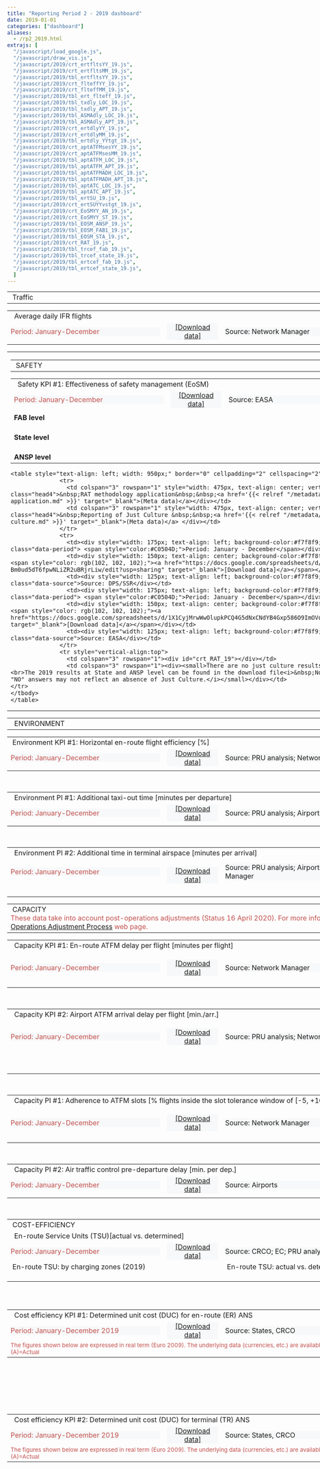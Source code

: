 ```yaml
---
title: "Reporting Period 2 - 2019 dashboard"
date: 2019-01-01
categories: ["dashboard"]
aliases:
  - /rp2_2019.html
extrajs: [
  "/javascript/load_google.js",
  "/javascript/draw_vis.js",
  "/javascript/2019/crt_ertfltsYY_19.js",
  "/javascript/2019/crt_ertfltsMM_19.js",
  "/javascript/2019/tbl_ertfltsYY_19.js",
  "/javascript/2019/crt_flteffYY_19.js",
  "/javascript/2019/crt_flteffMM_19.js",
  "/javascript/2019/tbl_ert_flteff_19.js",
  "/javascript/2019/tbl_txdly_LOC_19.js",
  "/javascript/2019/tbl_txdly_APT_19.js",
  "/javascript/2019/tbl_ASMAdly_LOC_19.js",
  "/javascript/2019/tbl_ASMAdly_APT_19.js",
  "/javascript/2019/crt_ertdlyYY_19.js",
  "/javascript/2019/crt_ertdlyMM_19.js",
  "/javascript/2019/tbl_ertdly_YYtgt_19.js",
  "/javascript/2019/crt_aptATFMsesYY_19.js",
  "/javascript/2019/crt_aptATFMsesMM_19.js",
  "/javascript/2019/tbl_aptATFM_LOC_19.js",
  "/javascript/2019/tbl_aptATFM_APT_19.js",
  "/javascript/2019/tbl_aptATFMADH_LOC_19.js",
  "/javascript/2019/tbl_aptATFMADH_APT_19.js",
  "/javascript/2019/tbl_aptATC_LOC_19.js",
  "/javascript/2019/tbl_aptATC_APT_19.js",
  "/javascript/2019/tbl_ertSU_19.js",
  "/javascript/2019/crt_ertSUYYvstgt_19.js",
  "/javascript/2019/crt_EoSMYY_AN_19.js",
  "/javascript/2019/crt_EoSMYY_ST_19.js",
  "/javascript/2019/tbl_EOSM_ANSP_19.js",
  "/javascript/2019/tbl_EOSM_FAB1_19.js",
  "/javascript/2019/tbl_EOSM_STA_19.js",
  "/javascript/2019/crt_RAT_19.js",
  "/javascript/2019/tbl_trcef_fab_19.js",
  "/javascript/2019/tbl_trcef_state_19.js",
  "/javascript/2019/tbl_ertcef_fab_19.js",
  "/javascript/2019/tbl_ertcef_state_19.js",
  ]
---
```

<script type="text/javascript" src="//www.google.com/jsapi"></script>

<table style="text-align: left; width: 950px;" border="0" cellpadding="2" cellspacing="2">
  <tbody>
  <tr>
    <td colspan="2" rowspan="1" style="width: 950px"><div class="head2">&nbsp;Traffic</div></td>
  </tr>
    <table style="width: 950px;" border="0" cellpadding="1" cellspacing="1">
    <tbody>
    <tr>
      <td colspan="4" rowspan="1"><div class="head3">&nbsp; Average daily IFR flights</div></td>
    </tr>
    <tr>
      <td><div style="width: 350px; text-align: left; background-color:#f7f8f9; vertical-align: top;" class="data-period"> <span style="color:#C0504D;">Period: January-December</span></div></td>
      <td><div style="width: 120px; text-align: center; background-color:#f7f8f9; vertical-align: top;"><span style="color: rgb(102, 102, 102);"><a href="https://docs.google.com/spreadsheets/d/1uO67qKc4l7OZEKcMDRi5DjzJ7mEWYUUGHGFRonNJ_hY/edit?usp=sharing&hl=en_GB" target="_blank">[Download data]</a></span></div></td>
      <td><div style="width: 350px; text-align: left; background-color:#f7f8f9; vertical-align: top;" class="data-source">Source: Network Manager</div></td>
      <td><div style="width: 120px; text-align: center; background-color:#f7f8f9; vertical-align: top;"> <span style="color: rgb(102, 102, 102);"><a href='{{< relref "/metadata/minutes-of-en-route-atfm-delay-per-flight-ses-rp2.md" >}}' target="_blank">[Meta data]</a></span></div></td>
    </tr>
    <tr>
      <td colspan="2" rowspan="1" style="width: 475px; vertical-align: top;">
      <div id="crt_cap_ert_YY"></div>
      <div style="float: left;" id="crt_ertfltsYY_19"></div>
      <div style="float: left;" id="crt_ertfltsMM_19"></div></td>
      <td colspan="2" rowspan="1" style="width: 475px; vertical-align: top;">
      <div style="float: top;" id="tbl_ertfltsYY_19"></div></td>
    </tr>
    </tbody>
  </table>
</tbody>
</table>


<table style="text-align: left; width: 950px;" border="0" cellpadding="2" cellspacing="2">
  <tbody>
    <tr>
      <td colspan="4" rowspan="1" style="width: 950px">
          <table style="text-align: left; width: 950px;" border="0" cellpadding="2" cellspacing="2">
            <tbody>
            <tr>
              <td colspan="4" rowspan="1" style="width: 950px"><div class="head2">&nbsp;SAFETY</div></td>
            </tr>
              <table style="width: 950px;" border="0" cellpadding="1" cellspacing="1">
                <tr>
                  <td colspan="4" rowspan="1"><div class="head3">&nbsp; Safety KPI #1: Effectiveness of safety management (EoSM)</div></td>
                </tr>
                <tr>
                  <td><div style="width: 350px; text-align: left; background-color:#f7f8f9; vertical-align: top;" class="data-period"><span style="color:#C0504D;">Period: January-December</span></div></td>
                  <td><div style="width: 120px; text-align: center; background-color:#f7f8f9; vertical-align: top;"><span style="color: rgb(102, 102, 102);"><a href="https://docs.google.com/spreadsheets/d/1kp_CFuFfUVLk_4krFAzpOCuJURH6OhIKUm0YiAzAMu0/edit?usp=sharing" target="_blank">[Download data]</a></span></div></td>
                  <td><div style="width: 350px; text-align: left; background-color:#f7f8f9; vertical-align: top;" class="data-source">Source: EASA</div></td>
                  <td><div style="width: 120px; text-align: center; background-color:#f7f8f9; vertical-align: top;"> <span style="color: rgb(102, 102, 102);"><a href='{{< relref "/metadata/effectiveness-of-safety-management.md" >}}' target="_blank">[Meta data]</a></span></div></td>
                </tr>
                <tr>
                  <td colspan="2" rowspan="1" style="width: 475px; vertical-align: top;"><div style="float: top;" id="crt_EoSMYY_ST_19"></div></td>
                  <td colspan="2" rowspan="1" style="width: 475px; vertical-align: top;"><div style="float: top;" id="crt_EoSMYY_AN_19"></div></td>
                </tr>
                <tr>
                  <td colspan="4" rowspan="1" style="width: 950px; vertical-align: top;"><div><b>FAB level</b></div><div style="float: top;" id="tbl_EOSM_FAB1_19"></div></td>
                </tr>
                <tr>
                  <td colspan="4" rowspan="1" style="width: 950px; vertical-align: top;"><br><div><b>State level</b></div><div style="float: top;" id="tbl_EOSM_STA_19"></div></td>
                </tr>
                <tr>
                  <td colspan="4" rowspan="1" style="width: 950px; vertical-align: top;"><br><div><b>ANSP level</b></div><div style="float: top;" id="tbl_EOSM_ANSP_19"></div></td>
                </tr>
              </table>
                <table style="text-align: left; width: 950px;" border="0" cellpadding="2" cellspacing="2">
                  <tr>
                    <td colspan="3" rowspan="1" style="width: 475px, text-align: center; vertical-align: top;"><div class="head4">&nbsp;RAT methodology application&nbsp;&nbsp;<a href='{{< relref "/metadata/rat-methodology-application.md" >}}' target="_blank">(Meta data)</a></div></td>
                    <td colspan="3" rowspan="1" style="width: 475px, text-align: center; vertical-align: top;"><div class="head4">&nbsp;Reporting of Just Culture &nbsp;&nbsp;<a href='{{< relref "/metadata/reporting-of-just-culture.md" >}}' target="_blank">(Meta data)</a> </div></td>
                  </tr>
                  <tr>
                    <td><div style="width: 175px; text-align: left; background-color:#f7f8f9; vertical-align: top;" class="data-period"> <span style="color:#C0504D;">Period: January - December</span></div></td>
                    <td><div style="width: 150px; text-align: center; background-color:#f7f8f9; vertical-align: top;"><span style="color: rgb(102, 102, 102);"><a href="https://docs.google.com/spreadsheets/d/1Anz6B8lB570OSON1-Bm0ud5dT6fpwNLiZR2uBRjrLiw/edit?usp=sharing" target="_blank">[Download data]</a></span></div></td>
                    <td><div style="width: 125px; text-align: left; background-color:#f7f8f9; vertical-align: top;" class="data-source">Source: DPS/SSR</div></td>
                    <td><div style="width: 175px; text-align: left; background-color:#f7f8f9; vertical-align: top;" class="data-period"> <span style="color:#C0504D;">Period: January - December</span></div></td>
                    <td><div style="width: 150px; text-align: center; background-color:#f7f8f9; vertical-align: top;"><span style="color: rgb(102, 102, 102);"><a href="https://docs.google.com/spreadsheets/d/1X1CyjMrwWwOlupkPCQ4G5dNxCNdYB4Gxp586O9ImOVo/edit?usp=sharing" target="_blank">[Download data]</a></span></div></td>
                    <td><div style="width: 125px; text-align: left; background-color:#f7f8f9; vertical-align: top;" class="data-source">Source: EASA</div></td>
                  </tr>
                  <tr style="vertical-align:top">
                    <td colspan="3" rowspan="1"><div id="crt_RAT_19"></div></td>
                    <td colspan="3" rowspan="1"><div><small>There are no just culture results at European wide level.<br>The 2019 results at State and ANSP level can be found in the download file<i>&nbsp;Note that the total number of "NO" answers may not reflect an absence of Just Culture.</i></small></div></td>
    </tr>
    </tbody>
    </table>
</tbody>
</table>

<table style="text-align: left; width: 950px;" border="0" cellpadding="2" cellspacing="2">
<tbody>
<tr>
<td colspan="4" rowspan="1" style="width: 950px">
<div class="head2">&nbsp; ENVIRONMENT</div>
</td>
</tr>
<table style="width: 950px;" border="0" cellpadding="1" cellspacing="1">
<tbody>
<tr>
<td colspan="4" rowspan="1">
<div class="head3">&nbsp;Environment KPI #1: Horizontal en-route flight efficiency [%]</div>
</td>
</tr>
<tr>
<td>
<div style="width: 350px; text-align: left; background-color:#f7f8f9; vertical-align: top;" class="data-period"> <span style="color:#C0504D;">
Period: January-December</span></div>
</td>
<td>
<div style="width: 120px; text-align: center; background-color:#f7f8f9; vertical-align: top;"><span style="color: rgb(102, 102, 102);">
<a href="https://docs.google.com/spreadsheets/d/1Dk1vD4mPBZU1Ve3Wjxx1cHrBjV6O7T025vb4wVskPbo/edit?usp=sharing&hl=en_GB" target="_blank">[Download data]</a>
</span></div>
</td>
<td>
<div style="width: 350px; text-align: left; background-color:#f7f8f9; vertical-align: top;" class="data-source">
Source: PRU analysis; Network Manager</div>
</td>
<td>
<div style="width: 120px; text-align: center; background-color:#f7f8f9; vertical-align: top;"> <span style="color: rgb(102, 102, 102);">
<a href='{{< relref "/metadata/average-horizontal-en-route-inefficiency.md" >}}' target="_blank">[Meta data]</a>
</span></div>
</td>
</tr>
<tr>
<td colspan="2" rowspan="1" style="width: 475px; vertical-align: top;">
<div style="float: left;" id="crt_flteffYY_19"></div>
<div style="float: left;" id="crt_flteffMM_19"></div>
<td colspan="2" rowspan="1" style="width: 475px; vertical-align: top;">
<div style="float: top;" id="tbl_ert_flteff_19"></div>
</tr>
</tbody>
</table>
<br>
<table style="width: 950px;" border="0" cellpadding="1" cellspacing="1">
<tbody>
<tr>
<td colspan="4" rowspan="1">
<div class="head3">&nbsp; Environment PI #1: Additional taxi-out time [minutes per departure]</div>
<span style="color:#C0504D;"></span>
</td>
</tr>
<tr>
<td>
<div style="width: 350px; text-align: left; background-color:#f7f8f9; vertical-align: top;" class="data-period"> <span style="color:#C0504D;">
Period: January-December</span></div>
</td>
<td>
<div style="width: 120px; text-align: center; background-color:#f7f8f9; vertical-align: top;"><span style="color: rgb(102, 102, 102);">
<a href="https://docs.google.com/spreadsheets/d/1STzOX3jmEDKzXg3Bdqj958gciCLyGXwbgBLqVre6qQM/edit?usp=sharing&hl=en_GB" 
target="_blank">[Download data]</a>
</span></div>
</td>
<td>
<div style="width: 350px; text-align: left; background-color:#f7f8f9; vertical-align: top;">
Source: PRU analysis; Airports</div>
</td>
<td>
<div style="width: 120px; text-align: center; background-color:#f7f8f9; vertical-align: top;"> <span style="color: rgb(102, 102, 102);">
<a href='{{< relref "/metadata/additional-taxi-out-time.html" >}}' target="_blank">[Meta data]</a>
</span></div>
</td>
</tr>
<tr>
<td colspan="2" rowspan="1" style="width: 475px; vertical-align: top;">
<div style="float: top;" id="tbl_txdly_LOC_19"></div>
<td colspan="2" rowspan="1" style="width: 475px; vertical-align: top;">
<div style="float: top;" id="tbl_txdly_APT_19"></div>
</td>
</tr>
</tbody>
</table>
<br>
<table style="width: 950px;" border="0" cellpadding="1" cellspacing="1">
<tbody>
<tr>
<td colspan="4" rowspan="1">
<div class="head3">&nbsp; Environment PI #2: Additional time in terminal airspace [minutes per arrival]</div>
<span style="color:#C0504D;"></span>
</td>
</tr>
<tr>

<td>
<div style="width: 350px; text-align: left; background-color:#f7f8f9; vertical-align: top;" class="data-period"> <span style="color:#C0504D;">
Period: January-December</span></div>
</td>
<td>
<div style="width: 120px; text-align: center; background-color:#f7f8f9; vertical-align: top;"><span style="color: rgb(102, 102, 102);">

<a href="https://docs.google.com/spreadsheets/d/1EJDkwzupnXTKW5DgMO5wAszl8k_So0sqW0MDfRjXZE0/edit?usp=sharing&hl=en_GB" target="_blank">[Download data]</a>
</span></div>
</td>
<td>
<div style="width: 350px; text-align: left; background-color:#f7f8f9; vertical-align: top;" class="data-source">
Source: PRU analysis; Airports; Network Manager</div>
</td>
<td>
<div style="width: 120px; text-align: center; background-color:#f7f8f9; vertical-align: top;"> <span style="color: rgb(102, 102, 102);">
<a href='{{< relref "/metadata/additional-asma-time.html" >}}' target="_blank">[Meta data]</a>
</span></div>
</td>
</tr>
<tr>
<td colspan="2" rowspan="1" style="width: 475px; vertical-align: top;">
<div style="float: top;" id="tbl_ASMAdly_LOC_19"></div>
<br> </td>
<td colspan="2" rowspan="1" style="width: 475px; vertical-align: top;">
<div style="float: top" id="tbl_ASMAdly_APT_19"></div>
<br> </td>
</tr>
</tbody>
</table>

</tbody>
</table>
<table style="text-align: left; width: 950px;" border="0" cellpadding="2" cellspacing="2">
<tbody>
<tr>
<td colspan="4" rowspan="1" style="width: 950px">
<div class="head2">&nbsp;CAPACITY</div>
<span style="color:#C0504D;">
These data take into account post-operations adjustments (Status 16 April 2020).
For more information see also the <a href="https://www.eurocontrol.int/service/post-operations-performance-adjustment" target="_blank">Post Operations Adjustment Process</a> web page.
</span>
</td>
</tr>
<table style="width: 950px;" border="0" cellpadding="1" cellspacing="1">
<tbody>
<tr>
<td colspan="4" rowspan="1">
<div class="head3">&nbsp; Capacity KPI #1: En-route ATFM delay per flight [minutes per flight]</div>
</div>
</td>
</tr>
<tr>
<td>
<div style="width: 350px; text-align: left; background-color:#f7f8f9; vertical-align: top;" class="data-period"> <span style="color:#C0504D;">
Period: January-December</span></div>
</td>
<td>
<div style="width: 120px; text-align: center; background-color:#f7f8f9; vertical-align: top;"><span style="color: rgb(102, 102, 102);">
<a href="https://docs.google.com/spreadsheets/d/1Mad91puR9PE579vqCbCyI2tgxC7otKnVXBDqlIyleaU/edit?usp=sharing&hl=en_GB" target="_blank">[Download data]</a>

</span></div>
</td>
<td>
<div style="width: 350px; text-align: left; background-color:#f7f8f9; vertical-align: top;" class="data-source">
Source: Network Manager</div>
</td>
<td>
<div style="width: 120px; text-align: center; background-color:#f7f8f9; vertical-align: top;"> <span style="color: rgb(102, 102, 102);">
<a href='{{< relref "/metadata/minutes-of-en-route-atfm-delay-per-flight-ses-rp2.md" >}}' target="_blank">[Meta data]</a>
</span></div>
</td>
</tr>
<tr>
<td colspan="2" rowspan="1" style="width: 475px; vertical-align: top;">
<div style="float: left;" id="crt_ertdlyYY_19"></div>
<div style="float: left;" id="crt_ertdlyMM_19"></div>
<td colspan="2" rowspan="1" style="width: 475px; vertical-align: top;">
<div style="float: top;" id="tbl_ertdly_YYtgt_19"></div>
</tr>
</tbody>
</table>
<br>
<table style="width: 950px;" border="0" cellpadding="1" cellspacing="1">
<tbody>
<tr>
<td colspan="4" rowspan="1">
<div class="head3">&nbsp; Capacity KPI #2: Airport ATFM arrival delay per flight [min./arr.]</div>
</td>
</tr>
<tr>
<td>
<div style="width: 350px; text-align: left; background-color:#f7f8f9; vertical-align: top;" class="data-period"> <span style="color:#C0504D;">
Period: January-December</span></div>
</td>
<td>
<div style="width: 120px; text-align: center; background-color:#f7f8f9; vertical-align: top;"><span style="color: rgb(102, 102, 102);">
<a href="https://docs.google.com/spreadsheets/d/1X0QgDGaN-NaHRgMthUS5UXfzPgYN42QiVG-ZQYa0VX4/edit?usp=sharing&hl=en_GB" target="_blank">[Download data]</a>

</span></div>
</td>

<td>
<div style="width: 350px; text-align: left; background-color:#f7f8f9; vertical-align: top;" class="data-source">
Source: PRU analysis; Network Manager</div>
</td>
<td>
<div style="width: 120px; text-align: center; background-color:#f7f8f9; vertical-align: top;"> <span style="color: rgb(102, 102, 102);">
<a href='{{< relref "/metadata/airport-atfm-delay.md" >}}' target="_blank">[Meta data]</a>
</span></div>
</td>
</tr>
<tr>
<td colspan="2" rowspan="1" style="width: 475px; vertical-align: top;">
<div style="float: left;" id="crt_aptATFMsesYY_19"></div>
<br>
<br>
<div style="float: top;" id="tbl_aptATFM_LOC_19"></div>
<td colspan="2" rowspan="1" style="width: 475px; vertical-align: top;">
<div style="float: left;" id="crt_aptATFMsesMM_19"></div>
<br>
<br>
<div style="float: top;" id="tbl_aptATFM_APT_19"></div>
</tr>
</tbody>
</table>
<br>
<table style="width: 950px;" border="0" cellpadding="1" cellspacing="1">
<tbody>
<tr>
<td colspan="4" rowspan="1">
<div class="head3">&nbsp; Capacity PI #1: Adherence to ATFM slots [% flights inside the slot tolerance window of [-5, +10 min.]]</div>
</td>
</tr>
<tr>
<td>
<div style="width: 350px; text-align: left; background-color:#f7f8f9; vertical-align: top;" class="data-period"> <span style="color:#C0504D;">
Period: January-December</span></div>
</td>
<td>
<div style="width: 120px; text-align: center; background-color:#f7f8f9; vertical-align: top;"><span style="color: rgb(102, 102, 102);">
<a href="https://docs.google.com/spreadsheets/d/1Wult0WrytVHaIeu_OsmBNt-YAX2aesUjz3mSY2mX3VA/edit?usp=sharing&hl=en_GB" target="_blank">[Download data]</a>

</span></div>
</td>
<td>
<div style="width: 350px; text-align: left; background-color:#f7f8f9; vertical-align: top;" class="data-source">
Source: Network Manager</div>
</td>
<td>
<div style="width: 120px; text-align: center; background-color:#f7f8f9; vertical-align: top;"> <span style="color: rgb(102, 102, 102);">
<a href='{{< relref "/metadata/atfm-slot-adherence.md" >}}' target="_blank">[Meta data]</a>
</span></div>
</td>
</tr>
<tr>
<td colspan="2" rowspan="1" style="width: 475px; vertical-align: top;">
<div style="float: top;" id="tbl_aptATFMADH_LOC_19"></div>
<td colspan="2" rowspan="1" style="width: 475px; vertical-align: top;">
<div style="float: top;" id="tbl_aptATFMADH_APT_19"></div>
</tr>
</tbody>
</table>
<br>
<table style="width: 950px;" border="0" cellpadding="1" cellspacing="1">
<tbody>
<tr>
<td colspan="4" rowspan="1">
<div class="head3">&nbsp; Capacity PI #2: Air traffic control pre-departure delay [min. per dep.]</div>
</td>
</tr>
<tr>
<td>
<div style="width: 350px; text-align: left; background-color:#f7f8f9; vertical-align: top;" class="data-period"> <span style="color:#C0504D;">
Period: January-December</span></div>
</td>
<td>
<div style="width: 120px; text-align: center; background-color:#f7f8f9; vertical-align: top;"><span style="color: rgb(102, 102, 102);">
<a href="https://docs.google.com/spreadsheets/d/1RvmgvIWhdyjRWM4IazWKXB4stMFd6zIuYZXyF1JNVhM/edit?usp=sharing&hl=en_GB" target="_blank">[Download data]</a>
</span></div>
</td>
<td>
<div style="width: 350px; text-align: left; background-color:#f7f8f9; vertical-align: top;">
Source: Airports</div>
</td>
<td>
<div style="width: 120px; text-align: center; background-color:#f7f8f9; vertical-align: top;"> <span style="color: rgb(102, 102, 102);">
<a href='{{< relref "/metadata/atc-pre-departure-delay.md" >}}' target="_blank">[Meta data]</a>
</span></div>
</td>
</tr>
<tr>
<td colspan="2" rowspan="1" style="width: 475px; vertical-align: top;">
<div style="float: top;" id="tbl_aptATC_LOC_19"></div>
</td>
<td colspan="2" rowspan="1" style="width: 475px; vertical-align: top;">
<div style="float: top;" id="tbl_aptATC_APT_19"></div>
</td>
</tr>
</tbody>
</table>


<br>
</table>
<table style="text-align: left; width: 950px;" border="0" cellpadding="2" cellspacing="2">
<tbody>
<tr>
<td colspan="4" rowspan="1" style="width: 950px">
<div class="head2">&nbsp;COST-EFFICIENCY</div>
</td>
<tr>

<td colspan="4" rowspan="1">
<div class="head3">&nbsp; En-route Service Units (TSU)[actual vs. determined]</div>
</td>
</tr>
<tr>
<td>
<div style="width: 350px; text-align: left; background-color:#f7f8f9; vertical-align: top;" class="data-period"> <span style="color:#C0504D;">
Period: January-December</span></div>
</td>
<td>

<div style="width: 120px; text-align: center; background-color:#f7f8f9; vertical-align: top;"><span style="color: rgb(102, 102, 102);">
<a href="https://docs.google.com/spreadsheets/d/1zrW4kOrrvSxeYecGwB51tCN6lBCuGuOHaS17-jtf9AY/edit?usp=sharing" target="_blank">[Download data]</a>
</span></div>
</td>
<td>
<div style="width: 350px; text-align: left; background-color:#f7f8f9; vertical-align: top;">
Source: CRCO; EC; PRU analysis </div>
</td>
<td>
<div style="width: 120px; text-align: center; background-color:#f7f8f9; vertical-align: top;"> <span style="color: rgb(102, 102, 102);">
</span></div>
</td>
</tr>
<tr>
<td colspan="2" rowspan="1" style="width: 475px, text-align: center; vertical-align: top; ">
<div class="head4">&nbsp;En-route TSU: by charging zones (2019)</div>
<div style="text-align: left; vertical-align: top;">
<div style="float: top;" id="tbl_ertSU_19"></div>
<br>
</td>
<td colspan="2" rowspan="1" style="width: 475px, text-align: center; vertical-align: top; ">
<div class="head4">&nbsp;En-route TSU: actual vs. determined (2019)</div>
<div style="text-align: left; vertical-align: top;">
<div style="float: top;" id="crt_ertSUYYvstgt_19"></div>
</td>
</tr>
</tbody>
</table>


<table style="text-align: left; width: 950px;" border="0" cellpadding="2" cellspacing="2">
  <tbody>
    <table style="width: 950px;" border="0" cellpadding="1" cellspacing="1">
      <tbody>
        <tr>
          <td colspan="4" rowspan="1"><div class="head3">&nbsp; Cost efficiency KPI #1: Determined unit cost (DUC) for en-route (ER) ANS</div></td>
        </tr>
        <tr>
          <td><div style="width: 350px; text-align: left; background-color:#f7f8f9; vertical-align: top;" class="data-period"> <span style="color:#C0504D;">
              Period: January-December 2019</span></div></td>
          <td><div style="width: 120px; text-align: center; background-color:#f7f8f9; vertical-align: top;"><span style="color: rgb(102, 102, 102);">
              <a href="https://docs.google.com/spreadsheets/d/1aZLiB6_90_J0Yo1imG3yn8TwHP0uKRUSt8otZwqgCRs/edit?usp=sharing&hl=en_GB" target="_blank">[Download data]</a></span></div></td>
          <td><div style="width: 350px; text-align: left; background-color:#f7f8f9; vertical-align: top;">Source: States, CRCO</div></td>
          <td><div style="width: 120px; text-align: center; background-color:#f7f8f9; vertical-align: top;"> <span style="color: rgb(102, 102, 102);"><a href='{{< relref "/metadata/rp2.md" >}}' target="_blank">[Meta data]</a></span></div></td>
        </tr>
<br>
        <tr>
          <td colspan="4" rowspan="1" style="width: 950px"><span style="color:#C0504D;"><small>The figures shown below are expressed in real term (Euro 2009). The underlying data (currencies, etc.) are available in the download file. (D)=Determined ; (A)=Actual</small></span></td>
        </tr>
    </tbody>
  </table>
<br>
        <tr>
          <td colspan="1" rowspan="1" style="width: 950px; vertical-align: top;">
            <div id="tbl_ertcef_state_19"></div></td>
      <br>
        </tr>
      <br>
        <tr>
          <td colspan="1" rowspan="1" style="width: 950px; vertical-align: top;">
            <div id="tbl_ertcef_fab_19"></div></td>
        </tr>
  </tbody>
</table>


<table style="text-align: left; width: 950px;" border="0" cellpadding="2" cellspacing="2">
  <tbody>
      <table style="width: 950px;" border="0" cellpadding="1" cellspacing="1">
        <tbody>
          <tr>
            <td colspan="4" rowspan="1"><div class="head3">&nbsp; Cost efficiency KPI #2: Determined unit cost (DUC) for terminal (TR) ANS</div></td>
          </tr>
          <tr>
            <td><div style="width: 350px; text-align: left; background-color:#f7f8f9; vertical-align: top;" class="data-period"> <span style="color:#C0504D;">Period: January-December 2019</span></div></td>
            <td><div style="width: 120px; text-align: center; background-color:#f7f8f9; vertical-align: top;"><span style="color: rgb(102, 102, 102);">
            <a href="https://docs.google.com/spreadsheets/d/1I4h02dUnT-4JrLK6Z_xrOtgIjH-paf3CtDnkWuprifk/edit?usp=sharing&hl=en_GB" target="_blank">[Download data]</a></span></div></td>
            <td><div style="width: 350px; text-align: left; background-color:#f7f8f9; vertical-align: top;">Source: States, CRCO</div></td>
            <td><div style="width: 120px; text-align: center; background-color:#f7f8f9; vertical-align: top;"> <span style="color: rgb(102, 102, 102);"><a href='{{< relref "/metadata/rp2.md" >}}' target="_blank">[Meta data]</a></span></div></td>
          </tr>
      <br>
          <tr>
            <td colspan="4" rowspan="1" style="width: 950px"><span style="color:#C0504D;"><small>The figures shown below are expressed in real term (Euro 2009). The underlying data (currencies, etc.) are available in the download file. (D)=Determined ; (A)=Actual</small></span></td>
          </tr>
      </tbody>
    </table>
<br>
      <tr>
        <td colspan="1" rowspan="1" style="width: 950px; vertical-align: top;"><div id="tbl_trcef_state_19"></div></td>
      <br>
      </tr>
      <br>
      <tr>
        <td colspan="1" rowspan="1" style="width: 950px; vertical-align: top;"><div id="tbl_trcef_fab_19"></div></td>
      </tr>
    </tbody>
</table>

<script src="//d3js.org/d3.v3.min.js" type="text/javascript"></script>
<script type="text/javascript" src="https://pym.nprapps.org/pym.v1.min.js"></script>